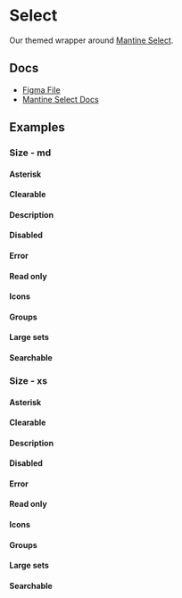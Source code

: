 
<Meta of={SelectStories} />

# Select

Our themed wrapper around [Mantine Select](https://v6.mantine.dev/core/select/).

## Docs

- [Figma File](https://www.figma.com/file/21uCY0czmCfb6QBjRce0I8/Input-%2F-Select?type=design&node-id=1-96&mode=design&t=Mk8RP6HsneuWzHtr-0)
- [Mantine Select Docs](https://v6.mantine.dev/core/select/)

## Examples

<Canvas of={SelectStories.Default} />

### Size - md

<Canvas of={SelectStories.EmptyMd} />

#### Asterisk

<Canvas of={SelectStories.AsteriskMd} />

#### Clearable

<Canvas of={SelectStories.ClearableMd} />

#### Description

<Canvas of={SelectStories.DescriptionMd} />

#### Disabled

<Canvas of={SelectStories.DisabledMd} />

#### Error

<Canvas of={SelectStories.ErrorMd} />

#### Read only

<Canvas of={SelectStories.ReadOnlyMd} />

#### Icons

<Canvas of={SelectStories.IconsMd} />

#### Groups

<Canvas of={SelectStories.GroupsMd} />

#### Large sets

<Canvas of={SelectStories.LargeSetsMd} />

#### Searchable

<Canvas of={SelectStories.SearchableMd} />

### Size - xs

<Canvas of={SelectStories.EmptyXs} />

#### Asterisk

<Canvas of={SelectStories.AsteriskXs} />

#### Clearable

<Canvas of={SelectStories.ClearableXs} />

#### Description

<Canvas of={SelectStories.DescriptionXs} />

#### Disabled

<Canvas of={SelectStories.DisabledXs} />

#### Error

<Canvas of={SelectStories.ErrorXs} />

#### Read only

<Canvas of={SelectStories.ReadOnlyXs} />

#### Icons

<Canvas of={SelectStories.IconsXs} />

#### Groups

<Canvas of={SelectStories.GroupsXs} />

#### Large sets

<Canvas of={SelectStories.LargeSetsXs} />

#### Searchable

<Canvas of={SelectStories.SearchableXs} />
